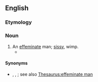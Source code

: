 ==English==

===Etymology===
{{suffix|en|nancy|pants}}

===Noun===
{{en-noun|nancy pants}}

# An [[effeminate]] man; [[sissy]], wimp.
#* {{quote-book|en|year=2006|first=Christopher|last=Hamilton|title=The Cookbook for Men Whose Wives Don't Cook|page=28|passage=If you broil on a grill (or grille, for you '''nancy-pants'''), then the broiling is done on the underside.}}

====Synonyms====
* {{l|en|cockney}}, {{l|en|nancy}}, {{l|en|sissy}}; see also [[Thesaurus:effeminate man]]